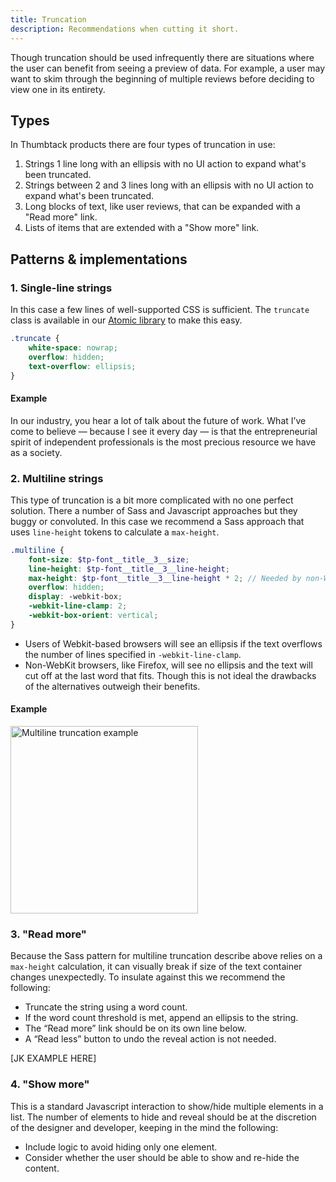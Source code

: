 ```yaml
---
title: Truncation
description: Recommendations when cutting it short.
---
```


Though truncation should be used infrequently there are situations where the user can benefit from seeing a preview of data. For example, a user may want to skim through the beginning of multiple reviews before deciding to view one in its entirety.

## Types

In Thumbtack products there are four types of truncation in use:

1. Strings 1 line long with an ellipsis with no UI action to expand what's been truncated.
2. Strings between 2 and 3 lines long with an ellipsis with no UI action to expand what's been truncated.
3. Long blocks of text, like user reviews, that can be expanded with a "Read more" link.
4. Lists of items that are extended with a "Show more" link.

## Patterns & implementations

### 1. Single-line strings

In this case a few lines of well-supported CSS is sufficient. The `truncate` class is available in our [Atomic library](/atomic/#section-truncate) to make this easy.

```css
.truncate {
    white-space: nowrap;
    overflow: hidden;
    text-overflow: ellipsis;
}
```

#### Example

<div className="bg-gray-200 pa3">
    <div className="truncate">
        In our industry, you hear a lot of talk about the future of work. What I’ve come to believe
        — because I see it every day — is that the entrepreneurial spirit of independent
        professionals is the most precious resource we have as a society.
    </div>
</div>

### 2. Multiline strings

This type of truncation is a bit more complicated with no one perfect solution. There a number of Sass and Javascript approaches but they buggy or convoluted. In this case we recommend a Sass approach that uses `line-height` tokens to calculate a `max-height`.

```scss
.multiline {
    font-size: $tp-font__title__3__size;
    line-height: $tp-font__title__3__line-height;
    max-height: $tp-font__title__3__line-height * 2; // Needed by non-Webkit browsers
    overflow: hidden;
    display: -webkit-box;
    -webkit-line-clamp: 2;
    -webkit-box-orient: vertical;
}
```

-   Users of Webkit-based browsers will see an ellipsis if the text overflows the number of lines specified in `-webkit-line-clamp`.
-   Non-WebKit browsers, like Firefox, will see no ellipsis and the text will cut off at the last word that fits. Though this is not ideal the drawbacks of the alternatives outweigh their benefits.

#### Example

<img src="./multiline.png" alt="Multiline truncation example" width="300" />

### 3. "Read more"

Because the Sass pattern for multiline truncation describe above relies on a `max-height` calculation, it can visually break if size of the text container changes unexpectedly. To insulate against this we recommend the following:

-   Truncate the string using a word count.
-   If the word count threshold is met, append an ellipsis to the string.
-   The “Read more” link should be on its own line below.
-   A “Read less” button to undo the reveal action is not needed.

<div class="bg-gray dib tc mt3 pa6">[JK EXAMPLE HERE]</div>

### 4. "Show more"

This is a standard Javascript interaction to show/hide multiple elements in a list. The number of elements to hide and reveal should be at the discretion of the designer and developer, keeping in the mind the following:

-   Include logic to avoid hiding only one element.
-   Consider whether the user should be able to show and re-hide the content.
